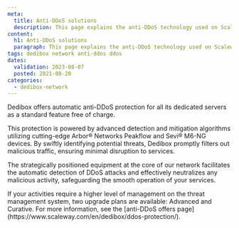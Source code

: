 ```yaml
---
meta:
  title: Anti-DDoS solutions
  description: This page explains the anti-DDoS technology used on Scaleway Dedibox.
content:
  h1: Anti-DDoS solutions
  paragraph: This page explains the anti-DDoS technology used on Scaleway Dedibox.
tags: dedibox network anti-ddos ddos
dates:
  validation: 2023-08-07
  posted: 2021-08-20
categories:
  - dedibox-network
---
```


Dedibox offers automatic anti-DDoS protection for all its dedicated servers as a standard feature free of charge.

This protection is powered by advanced detection and mitigation algorithms utilizing cutting-edge Arbor® Networks Peakflow and Sevi® M6-NG devices. By swiftly identifying potential threats, Dedibox promptly filters out malicious traffic, ensuring minimal disruption to services.

The strategically positioned equipment at the core of our network facilitates the automatic detection of DDoS attacks and effectively neutralizes any malicious activity, safeguarding the smooth operation of your services.

<Lightbox src="scaleway-offre-ddos.webp" alt="threat management system" />

<Message type="note">
  If your activities require a higher level of management on the threat management system, two upgrade plans are available: Advanced and Curative. For more information, see the [anti-DDoS offers page](https://www.scaleway.com/en/dedibox/ddos-protection/).
</Message>